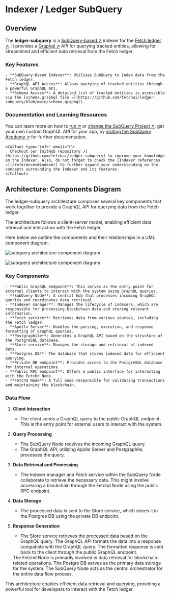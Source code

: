 
# Indexer / Ledger SubQuery

##  Overview

The **ledger-subquery** is a [SubQuery-based ↗️](https://www.subquery.network/) indexer for the [Fetch ledger ↗️](/concepts/fetch-network/ledger/intro). It provides a [Graphql ↗️](https://www.subquery.network/) API for querying tracked entities, allowing for streamlined and efficient data retrieval from the Fetch ledger.

### Key Features

    - **SubQuery-Based Indexer**: Utilizes SubQuery to index data from the Fetch ledger.
    - **GraphQL API Access**: Allows querying of tracked entities through a powerful GraphQL API.
    - **Schema Access**: A detailed list of tracked entities is accessible via the [schema.graphql file ↗️](https://github.com/fetchai/ledger-subquery/blob/main/schema.graphql).

### Documentation and Learning Resources

You can learn more on how to [run ↗️](https://academy.subquery.network/run_publish/run.html) or [change the SubQuery Project ↗️](https://academy.subquery.network/quickstart/quickstart_chains/cosmos.html), get your own custom GraphQL API for your app, by [visiting the SubQuery Academy ↗️](https://academy.subquery.network/) for further documentation.

    <Callout type="info" emoji="ℹ️">
      Checkout our [GitHub repository ↗️](https://github.com/fetchai/ledger-subquery) to improve your knowledge on the Indexer. Also, do not forget to check the [Indexer references ↗️](/references#indexer) to further expand your understanding on the concepts surrounding the Indexer and its features.
    </Callout>

## Architecture: Components Diagram

The ledger-subquery architecture comprises several key components that work together to provide a GraphQL API for querying data from the Fetch ledger.

The architecture follows a client-server model, enabling efficient data retrieval and interaction with the Fetch ledger.

Here below we outline the components and their relationships in a UML component diagram.

![subquery architecture component diagram](../../../src/images/docs/indexer/architecture_legend_1.svg)

![subquery architecture component diagram](../../../src/images/docs/indexer/architecture_legend_2.svg)

### Key Components

    - **Public GraphQL endpoint**: This serves as the entry point for external clients to interact with the system using GraphQL queries.
    - **SubQuery Node**: A central hub that processes incoming GraphQL queries and coordinates data retrieval.
    - **Indexer manager**: Manages the lifecycle of indexers, which are responsible for processing blockchain data and storing relevant information.
    - **Fetch service**: Retrieves data from various sources, including the Fetch ledger.
    - **Apollo Server**: Handles the parsing, execution, and response formatting of GraphQL queries.
    - **Postgraphile**: Generates a GraphQL API based on the structure of the PostgreSQL database.
    - **Store service**: Manages the storage and retrieval of indexed data.
    - **Postgres DB**: The database that stores indexed data for efficient querying.
    - **Private DB endpoint**: Provides access to the PostgreSQL database for internal operations.
    - **Public RPC endpoint**: Offers a public interface for interacting with the Fetchd Node.
    - **Fetchd Node**: A full node responsible for validating transactions and maintaining the blockchain.

### Data Flow

1. **Client Interaction**
    - The client sends a GraphQL query to the public GraphQL endpoint. This is the entry point for external users to interact with the system.

2. **Query Processing**
    - The SubQuery Node receives the incoming GraphQL query.
    - The GraphQL API, utilizing Apollo Server and Postgraphile, processes the query.

3. **Data Retrieval and Processing**

    - The Indexer manager and Fetch service within the SubQuery Node collaborate to retrieve the necessary data. This might involve accessing a blockchain through the Fetchd Node using the public RPC endpoint.

4. **Data Storage**
    - The processed data is sent to the Store service, which stores it in the Postgres DB using the private DB endpoint.

5. **Response Generation**
    - The Store service retrieves the processed data based on the GraphQL query. The GraphQL API formats the data into a response compatible with the GraphQL query. The formatted response is sent back to the client through the public GraphQL endpoint.

    <Callout type="info" emoji="ℹ️">
      The Fetchd Node is primarily involved in data retrieval for blockchain-related operations.
      The Postgre DB serves as the primary data storage for the system.
      The SubQuery Node acts as the central orchestrator for the entire data flow process.
    </Callout>



This architecture enables efficient data retrieval and querying, providing a powerful tool for developers to interact with the Fetch ledger.
